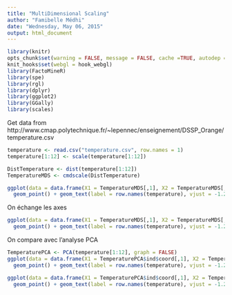 ```yaml
---
title: "MultiDimensional Scaling"
author: "Famibelle Médhi"
date: "Wednesday, May 06, 2015"
output: html_document
---
```



```r
library(knitr)
opts_chunk$set(warning = FALSE, message = FALSE, cache =TRUE, autodep = TRUE, tidy=FALSE)
knit_hooks$set(webgl = hook_webgl)
library(FactoMineR)
library(spe)
library(rgl)
library(dplyr)
library(ggplot2)
library(GGally)
library(scales)
```

Get data from http://www.cmap.polytechnique.fr/~lepennec/enseignement/DSSP_Orange/temperature.csv


```r
temperature <- read.csv("temperature.csv", row.names = 1)
temperature[1:12] <- scale(temperature[1:12])

DistTemperature <- dist(temperature[1:12])
TemperatureMDS <- cmdscale(DistTemperature)

ggplot(data = data.frame(X1 = TemperatureMDS[,1], X2 = TemperatureMDS[,2]), aes(x = X1, y = X2)) +
  geom_point() + geom_text(label = row.names(temperature), vjust = -1.25)
```
On échange les axes

```r
ggplot(data = data.frame(X1 = TemperatureMDS[,1], X2 = TemperatureMDS[,2]), aes(x = -X2, y = X1)) +
  geom_point() + geom_text(label = row.names(temperature), vjust = -1.25)
```
On compare avec l'analyse PCA
```r
TemperaturePCA <- PCA(temperature[1:12], graph = FALSE)
ggplot(data = data.frame(X1 = TemperaturePCA$ind$coord[,1], X2 = TemperaturePCA$ind$coord[,2]), aes(x = X1, y = X2)) +
  geom_point() + geom_text(label = row.names(temperature), vjust = -1.25)
```

```r
ggplot(data = data.frame(X1 = TemperaturePCA$ind$coord[,1], X2 = TemperaturePCA$ind$coord[,2]), aes(x = X2, y = -X1)) +
  geom_point() + geom_text(label = row.names(temperature), vjust = -1.25)
```


